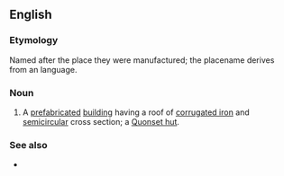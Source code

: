 ==English==

===Etymology===
Named after the place they were manufactured; the placename derives from an {{etyl|alg|en}} language.

===Noun===
{{en-noun}}

# {{lb|en|US}} A [[prefabricated]] [[building]] having a roof of [[corrugated iron]] and [[semicircular]] cross section; a [[Quonset hut]].

===See also===
* {{l|en|Nissen hut}} {{qualifier|UK}}
